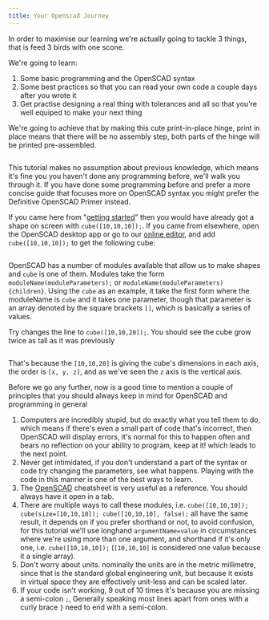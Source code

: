 ```yaml
---
title: Your Openscad Journey
---
```





In order to maximise our learning we're actually going to tackle 3 things, that is feed 3 birds with one scone.

We're going to learn:

1. Some basic programming and the OpenSCAD syntax
2. Some best practices so that you can read your own code a couple days after you wrote it
3. Get practise designing a real thing with tolerances and all so that you're well equiped to make your next thing

<p className="mt-8">
  We're going to achieve that by making this cute print-in-place hinge, print in place means that there will be no assembly step, both parts of the hinge will be printed pre-assembled.
</p>

<Image img={hinge} className="mb-8 bg-contain rounded-md overflow-hidden" />

This tutorial makes no assumption about previous knowledge, which means it's fine you you haven't done any programming before, we'll walk you through it.
If you have done some programming before and prefer a more concise guide that focuses more on OpenSCAD syntax you might prefer the Definitive OpenSCAD Primer instead.

If you came here from "[getting started](/docs)" then you would have already got a shape on screen with `cube([10,10,10]);`.
If you came from elsewhere, open the OpenSCAD desktop app or go to our [online editor](https://cadhub.xyz/dev-ide/openScad), and add `cube([10,10,10]);` to get the following cube:

<Image img={plainCube} className="mb-8 bg-contain rounded-md overflow-hidden" />

OpenSCAD has a number of modules available that allow us to make shapes and `cube` is one of them.
Modules take the form `moduleName(moduleParameters);` or `moduleName(moduleParameters){children}`.
Using the `cube` as an example, it take the first form where the moduleName is `cube` and it takes one parameter, though that parameter is an array denoted by the square brackets `[]`, which is basically a series of values.

Try changes the line to `cube([10,10,20]);`. You should see the cube grow twice as tall as it was previously

<Image img={tallCube} className="mb-8 bg-contain rounded-md overflow-hidden" />

That's because the `[10,10,20]` is giving the cube's dimensions in each axis, the order is `[x, y, z]`, and as we've seen the `z` axis is the vertical axis.

Before we go any further, now is a good time to mention a couple of principles that you should always keep in mind for OpenSCAD and programming in general

1. Computers are incredibly stupid, but do exactly what you tell them to do, which means if there's even a small part of code that's incorrect, then OpenSCAD will display errors, it's normal for this to happen often and bears no reflection on your ability to program, keep at it! which leads to the next point.
2. Never get intimidated, if you don't understand a part of the syntax or code try changing the parameters, see what happens. Playing with the code in this manner is one of the best ways to learn.
3. The [OpenSCAD](https://www.openscad.org/cheatsheet/) cheatsheet is very useful as a reference. You should always have it open in a tab.
4. There are multiple ways to call these modules, i.e. `cube([10,10,10]); cube(size=[10,10,10]); cube([10,10,10], false);` all have the same result, it depends on if you prefer shorthand or not, to avoid confusion, for this tutorial we'll use longhand `argumentName=value` in circumstances where we're using more than one argument, and shorthand if it's only one, i.e. `cube([10,10,10]);` (`[10,10,10]` is considered one value because it a single array).
5. Don't worry about units. nominally the units are in the metric millimetre, since that is the standard global engineering unit, but because it exists in virtual space they are effectively unit-less and can be scaled later.
6. If your code isn't working, 9 out of 10 times it's because you are missing a semi-colon `;`, Generally speaking most lines apart from ones with a curly brace `}` need to end with a semi-colon.


